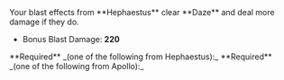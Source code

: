 
<Boon boon={DbBoons.Duos.rudeAwakening}>
Your blast effects from **Hephaestus** clear **Daze** and deal more damage if they do.

- Bonus Blast Damage: **220**

</Boon>

<Callout>
  **Required** _(one of the following from Hephaestus):_
  <BoonGrid
    boons={[
      DbBoons.Hephaestus.volcanicStrike,
      DbBoons.Hephaestus.volcanicFlourish,
      DbBoons.Hephaestus.smithySprint,
    ]}
  />
</Callout>

<Callout>
  **Required** _(one of the following from Apollo):_
  <BoonGrid
    boons={[
      DbBoons.Apollo.solarRing,
      DbBoons.Apollo.blindingSprint,
      DbBoons.Apollo.lightSmite,
      DbBoons.Apollo.dazzlingDisplay,
    ]}
  />
</Callout>

